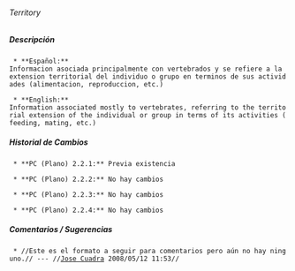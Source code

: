 ====== Territory ======

===== Descripción =====
  * **Español:**
 Informacion asociada principalmente con vertebrados y se refiere a la extension territorial del individuo o grupo en terminos de sus actividades (alimentacion, reproduccion, etc.)

  * **English:**
 Information associated mostly to vertebrates, referring to the territorial extension of the individual or group in terms of its activities (feeding, mating, etc.)

===== Historial de Cambios =====
  * **PC (Plano) 2.2.1:** Previa existencia

  * **PC (Plano) 2.2.2:** No hay cambios

  * **PC (Plano) 2.2.3:** No hay cambios

  * **PC (Plano) 2.2.4:** No hay cambios


===== Comentarios / Sugerencias =====

  * //Este es el formato a seguir para comentarios pero aún no hay ninguno.// --- //[[jcuadra@inbio.ac.cr|Jose Cuadra]] 2008/05/12 11:53//

